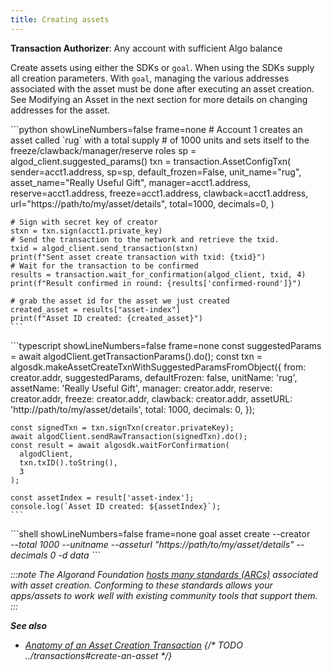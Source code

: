 ```yaml
---
title: Creating assets
---
```



**Transaction Authorizer**: Any account with sufficient Algo balance

Create assets using either the SDKs or `goal`. When using the SDKs supply all creation parameters. With `goal`, managing the various addresses associated with the asset must be done after executing an asset creation. See Modifying an Asset in the next section for more details on changing addresses for the asset.

<Tabs syncKey='lang'>
  <TabItem label='Python' icon='seti:python'>
    ```python showLineNumbers=false frame=none
    # Account 1 creates an asset called `rug` with a total supply
    # of 1000 units and sets itself to the freeze/clawback/manager/reserve roles
    sp = algod_client.suggested_params()
    txn = transaction.AssetConfigTxn(
        sender=acct1.address,
        sp=sp,
        default_frozen=False,
        unit_name="rug",
        asset_name="Really Useful Gift",
        manager=acct1.address,
        reserve=acct1.address,
        freeze=acct1.address,
        clawback=acct1.address,
        url="https://path/to/my/asset/details",
        total=1000,
        decimals=0,
    )
    
    # Sign with secret key of creator
    stxn = txn.sign(acct1.private_key)
    # Send the transaction to the network and retrieve the txid.
    txid = algod_client.send_transaction(stxn)
    print(f"Sent asset create transaction with txid: {txid}")
    # Wait for the transaction to be confirmed
    results = transaction.wait_for_confirmation(algod_client, txid, 4)
    print(f"Result confirmed in round: {results['confirmed-round']}")
    
    # grab the asset id for the asset we just created
    created_asset = results["asset-index"]
    print(f"Asset ID created: {created_asset}")
    ```
  </TabItem>
  <TabItem label='JavaScript' icon='seti:typescript'>
    ```typescript showLineNumbers=false frame=none
    const suggestedParams = await algodClient.getTransactionParams().do();
	const txn = algosdk.makeAssetCreateTxnWithSuggestedParamsFromObject({
	  from: creator.addr,
	  suggestedParams,
	  defaultFrozen: false,
	  unitName: 'rug',
	  assetName: 'Really Useful Gift',
	  manager: creator.addr,
	  reserve: creator.addr,
	  freeze: creator.addr,
	  clawback: creator.addr,
	  assetURL: 'http://path/to/my/asset/details',
	  total: 1000,
	  decimals: 0,
	});
	
	const signedTxn = txn.signTxn(creator.privateKey);
	await algodClient.sendRawTransaction(signedTxn).do();
	const result = await algosdk.waitForConfirmation(
	  algodClient,
	  txn.txID().toString(),
	  3
	);
	
	const assetIndex = result['asset-index'];
	console.log(`Asset ID created: ${assetIndex}`);
    ```
  </TabItem>
  <TabItem label='Goal' icon='seti:shell'>
    ```shell showLineNumbers=false frame=none
    goal asset create --creator <address> --total 1000 --unitname <unit-name> --asseturl "https://path/to/my/asset/details" --decimals 0   -d data
    ```
  </TabItem>
</Tabs>

:::note
The Algorand Foundation [hosts many standards (ARCs)](https://arc.algorand.foundation/) associated with asset creation. Conforming to these standards allows your apps/assets to work well with existing community tools that support them.
:::

**See also**

- [Anatomy of an Asset Creation Transaction](FUTURELINK)
{/* TODO ../transactions#create-an-asset */}


